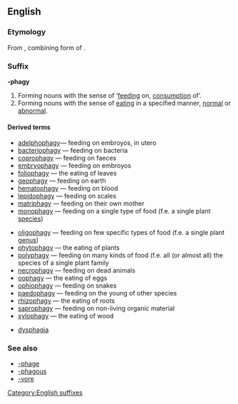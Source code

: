 {{DEFAULTSORT:phagy}}
==English==

===Etymology===
From {{etyl|grc}} {{term|-φαγία|sc=polytonic}}, combining form of {{term|φαγεῖν||to eat|sc=Polytonic|tr=phagein|lang=grc}}.

===Suffix===
'''-phagy'''

# Forming nouns with the sense of ‘[[feeding]] on, [[consumption]] of’.
# Forming nouns with the sense of [[eating]] in a specified manner, [[normal]] or [[abnormal]].

====Derived terms====
{{top|feeding on, consumption of}}
* [[adelphophagy]]&mdash; feeding on embroyos, in utero
* [[bacteriophagy]] &mdash; feeding on bacteria
* [[coprophagy]] &mdash; feeding on faeces
* [[embryophagy]] &mdash; feeding on embroyos
* [[foliophagy]] &mdash; the eating of leaves
* [[geophagy]] &mdash; feeding on earth
* [[hematophagy]] &mdash; feeding on blood
* [[lepidophagy]] &mdash; feeding on scales
* [[matriphagy]]  &mdash; feeding on their own mother
* [[monophagy]] &mdash; feeding on a single type of food (f.e. a single plant [[species]])
{{mid}}
* [[oligophagy]] &mdash; feeding on few specific types of food (f.e. a single plant [[genus]])
* [[phytophagy]] &mdash; the eating of plants
* [[polyphagy]] &mdash; feeding on many kinds of food (f.e. all (or almost all) the species of a single plant family
* [[necrophagy]] &mdash; feeding on dead animals
* [[oophagy]] &mdash; the eating of eggs
* [[ophiophagy]] &mdash; feeding on snakes
* [[paedophagy]] &mdash; feeding on the young of other species
* [[rhizophagy]] &mdash; the eating of roots
* [[saprophagy]] &mdash; feeding on non-living organic material
* [[xylophagy]] &mdash; the eating of wood
{{bottom}}

{{top|feeding in a specific manner}}
* [[dysphagia]]
{{mid}}
{{bottom}}

===See also===
* [[-phage]]
* [[-phagous]]
* [[-vore]]

[[Category:English suffixes]]